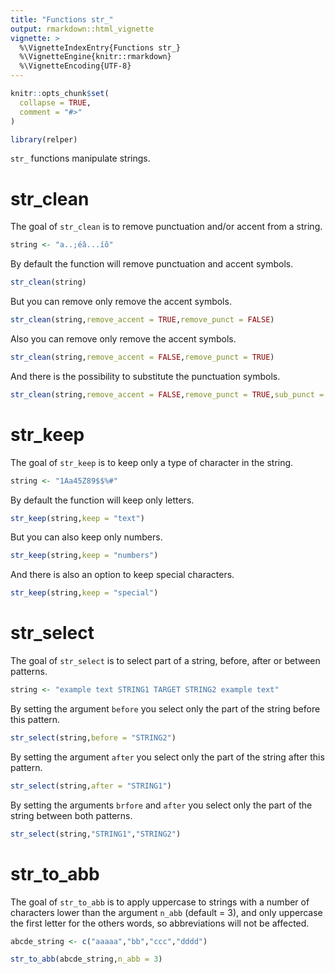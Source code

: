 ```yaml
---
title: "Functions str_"
output: rmarkdown::html_vignette
vignette: >
  %\VignetteIndexEntry{Functions str_}
  %\VignetteEngine{knitr::rmarkdown}
  %\VignetteEncoding{UTF-8}
---
```


```r
knitr::opts_chunk$set(
  collapse = TRUE,
  comment = "#>"
)
```

```r
library(relper)
```

`str_` functions manipulate strings.

# str_clean

The goal of `str_clean` is to remove punctuation and/or accent from a string.

```r
string <- "a..;éâ...íõ"
```

By default the function  will remove punctuation and accent symbols.
```r
str_clean(string)
```

But you can remove only remove the accent symbols.

```r
str_clean(string,remove_accent = TRUE,remove_punct = FALSE)
```

Also you can remove only remove the accent symbols.

```r
str_clean(string,remove_accent = FALSE,remove_punct = TRUE)
```

And there is the possibility to substitute the punctuation symbols.
```r
str_clean(string,remove_accent = FALSE,remove_punct = TRUE,sub_punct = "-")
```

# str_keep

The goal of `str_keep` is to keep only a type of character in the string.

```r
string <- "1Aa45Z89$$%#"
```

By default the function will keep only letters.

```r
str_keep(string,keep = "text")
```

But you can also keep only numbers.

```r
str_keep(string,keep = "numbers")
```

And there is also an option  to keep special characters.

```r
str_keep(string,keep = "special")
```

# str_select

The goal of `str_select` is to select part of a string, before, after or between patterns.

```r
string <- "example text STRING1 TARGET STRING2 example text"
```

By setting the argument `before` you select only the part of the string before this pattern.

```r
str_select(string,before = "STRING2")
```

By setting the argument `after` you select only the part of the string after this pattern.

```r
str_select(string,after = "STRING1")
```

By setting the arguments `brfore` and `after` you select only the part of the string between both patterns.

```r
str_select(string,"STRING1","STRING2")
```

# str_to_abb

The goal of `str_to_abb` is to apply uppercase to strings with a number of characters lower than the argument `n_abb` (default = 3), and only uppercase the first letter for the others words, so abbreviations will not be affected. 

```r
abcde_string <- c("aaaaa","bb","ccc","dddd")

str_to_abb(abcde_string,n_abb = 3)
```
